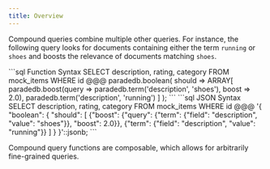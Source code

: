 ```yaml
---
title: Overview
---
```


Compound queries combine multiple other queries. For instance, the following query looks for documents containing either the term `running` or `shoes` and boosts the relevance of documents matching `shoes`.

<CodeGroup>
```sql Function Syntax
SELECT description, rating, category
FROM mock_items
WHERE id @@@ paradedb.boolean(
    should => ARRAY[
        paradedb.boost(query => paradedb.term('description', 'shoes'), boost => 2.0),
        paradedb.term('description', 'running')
    ]
);
```
```sql JSON Syntax
SELECT description, rating, category
FROM mock_items
WHERE id @@@
'{
    "boolean": {
        "should": [
            {"boost": {"query": {"term": {"field": "description", "value": "shoes"}}, "boost": 2.0}},
            {"term": {"field": "description", "value": "running"}}
        ]
    }
}'::jsonb;
```
</CodeGroup>

Compound query functions are composable, which allows for arbitrarily fine-grained queries.
